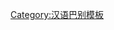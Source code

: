 {{User language-2|zh-Hant|-{此用戶能以'''[[:Category:Zh-Hant-2 使用者|一般]]'''的'''[[:Category:Zh-Hant 使用者|繁體中文]]'''交流。}-|繁体中文|14|9}}
<noinclude>
[[Category:汉语巴别模板]]

</noinclude>